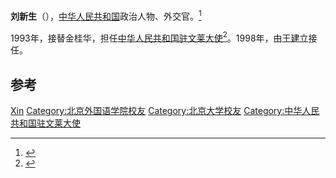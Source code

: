 '''刘新生'''（{{bd|1937年|}}），[[中华人民共和国|中华人民共和国]]政治人物、外交官。<ref>{{Cite web|title=刘新生_一带一路数据库|url=https://www.ydylcn.com/skwx_ydyl/expertsDetail?authorID=95142&SiteID=1|accessdate=2019-08-24|work=www.ydylcn.com|archive-date=2019-08-24|archive-url=https://web.archive.org/web/20190824134742/https://www.ydylcn.com/skwx_ydyl/expertsDetail%3FauthorID%3D95142%26SiteID%3D1|dead-url=no}}</ref>

1993年，接替金桂华，担任[[中国驻文莱大使列表|中华人民共和国驻文莱大使]]<ref>{{cite web|author=中华人民共和国外交部|title=中国驻文莱历任大使|url=http://www.mfa.gov.cn/chn/pds/ziliao/wjrw/2167/2168/t9145.htm|publisher=中华人民共和国外交部|accessdate=2012-03-03}}</ref>。1998年，由[[王建立|王建立]]接任。

== 参考 ==
{{reflist}}

{{start box}}
{{s-dip}}
{{succession box|[[金桂华|金桂华]]|[[王建立_(外交官)|王建立]]|[[中国驻文莱大使列表|中华人民共和国驻文莱大使]]|1993年12月-1998年3月}}
{{end box}}
{{中国政治人物小作品}}

{{Authority control}}
{{DEFAULTSORT:Liu刘}}
[[Category:劉姓|Xin]]
[[Category:北京外国语学院校友|Category:北京外国语学院校友]]
[[Category:北京大学校友|Category:北京大学校友]]
[[Category:中华人民共和国驻文莱大使|Category:中华人民共和国驻文莱大使]]